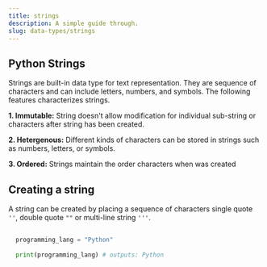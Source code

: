 ```yaml
---
title: strings
description: A simple guide through.
slug: data-types/strings
---
```





## Python Strings 


Strings are built-in data type for text representation. They are sequence of characters and can include letters, numbers, and symbols. The following features characterizes strings.

**1. Immutable:** String doesn't allow modification for individual sub-string or characters after string has been created.

**2. Hetergenous:** Different kinds of characters can be stored in strings such as numbers, letters, or symbols.

**3. Ordered:** Strings maintain the order characters when was created


## Creating a string 

A string can be created by placing a sequence of characters single quote `''`, double quote `""` or multi-line string `'''`.

```py title="example of creating a string"
  
  programming_lang = "Python"
  
  print(programming_lang) # outputs: Python 

  

```
